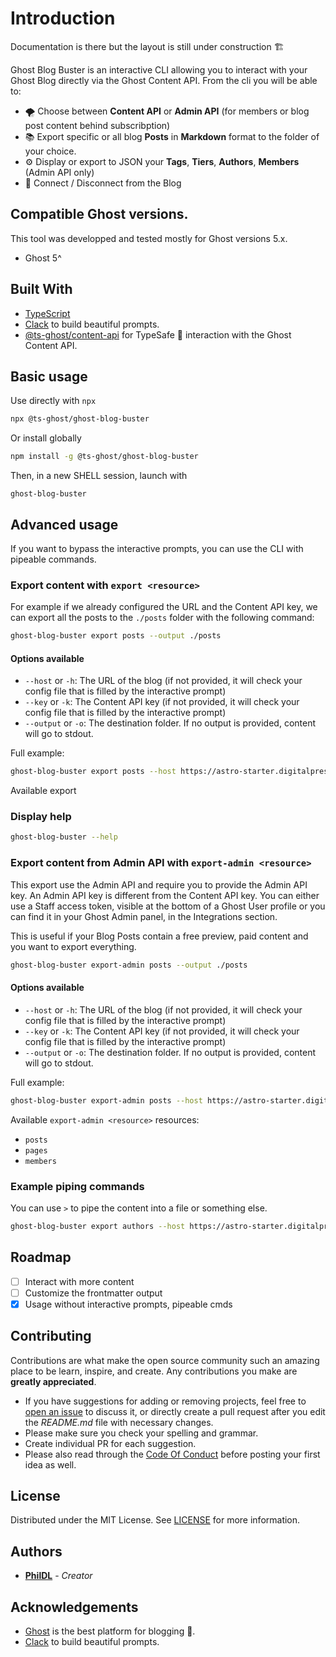 # Introduction

<Callout type="warning">Documentation is there but the layout is still under construction 🏗️</Callout>

Ghost Blog Buster is an interactive CLI allowing you to interact with your Ghost Blog directly via the Ghost Content API. From the cli you will be able to:

- 🌪️ Choose between **Content API** or **Admin API** (for members or blog post content behind subscribption)
- 📚 Export specific or all blog **Posts** in **Markdown** format to the folder of your choice.
- ⚙️ Display or export to JSON your **Tags**, **Tiers**, **Authors**, **Members** (Admin API only)
- 📶 Connect / Disconnect from the Blog

## Compatible Ghost versions.

This tool was developped and tested mostly for Ghost versions 5.x.

- Ghost 5^

## Built With

- [TypeScript](https://github.com/microsoft/TypeScript)
- [Clack](https://github.com/natemoo-re/clack) to build beautiful prompts.
- [@ts-ghost/content-api](https://www.npmjs.com/package/@ts-ghost/content-api) for TypeSafe 🦾 interaction with the Ghost Content API.

## Basic usage

Use directly with `npx`

```sh
npx @ts-ghost/ghost-blog-buster
```

Or install globally

```sh
npm install -g @ts-ghost/ghost-blog-buster
```

Then, in a new SHELL session, launch with

```
ghost-blog-buster
```

## Advanced usage

If you want to bypass the interactive prompts, you can use the CLI with pipeable commands.

### Export content with `export <resource>`

For example if we already configured the URL and the Content API key, we can export all the posts to the `./posts` folder with the following command:

```sh
ghost-blog-buster export posts --output ./posts
```

#### Options available

- `--host` or `-h`: The URL of the blog (if not provided, it will check your config file that is filled by the interactive prompt)
- `--key` or `-k`: The Content API key (if not provided, it will check your config file that is filled by the interactive prompt)
- `--output` or `-o`: The destination folder. If no output is provided, content will go to stdout.

Full example:

```sh
ghost-blog-buster export posts --host https://astro-starter.digitalpress.blog --key e9b414c5d95a5436a647ff04ab --output ./posts
```

Available export

### Display help

```sh
ghost-blog-buster --help
```

### Export content from Admin API with `export-admin <resource>`

This export use the Admin API and require you to provide the Admin API key. An Admin API key is different from the Content API key. You can either use a Staff access token, visible at the bottom of a Ghost User profile or you can find it in your Ghost Admin panel, in the Integrations section.

This is useful if your Blog Posts contain a free preview, paid content and you want to export everything.

```sh
ghost-blog-buster export-admin posts --output ./posts
```

#### Options available

- `--host` or `-h`: The URL of the blog (if not provided, it will check your config file that is filled by the interactive prompt)
- `--key` or `-k`: The Content API key (if not provided, it will check your config file that is filled by the interactive prompt)
- `--output` or `-o`: The destination folder. If no output is provided, content will go to stdout.

Full example:

```sh
ghost-blog-buster export-admin posts --host https://astro-starter.digitalpress.blog --key 1efedd9db174adee2d23d982:4b74dca0219bad629852191af326a45037346c2231240e0f7aec1f9371cc14e8 --output ./posts
```

Available `export-admin <resource>` resources:

- `posts`
- `pages`
- `members`

### Example piping commands

You can use `>` to pipe the content into a file or something else.

```sh
ghost-blog-buster export authors --host https://astro-starter.digitalpress.blog --key e9b414c5d95a5436a647ff04ab > authors.json
```

## Roadmap

- [ ] Interact with more content
- [ ] Customize the frontmatter output
- [x] Usage without interactive prompts, pipeable cmds

## Contributing

Contributions are what make the open source community such an amazing place to be learn, inspire, and create. Any contributions you make are **greatly appreciated**.

- If you have suggestions for adding or removing projects, feel free to [open an issue](https://github.com/PhilDL/ts-ghost/issues/new) to discuss it, or directly create a pull request after you edit the _README.md_ file with necessary changes.
- Please make sure you check your spelling and grammar.
- Create individual PR for each suggestion.
- Please also read through the [Code Of Conduct](https://github.com/PhilDL/ts-ghost/blob/main/CODE_OF_CONDUCT.md) before posting your first idea as well.

## License

Distributed under the MIT License. See [LICENSE](https://github.com/PhilDL/ts-ghost/blob/main/LICENSE.md) for more information.

## Authors

- **[PhilDL](https://github.com/PhilDL)** - _Creator_

## Acknowledgements

- [Ghost](https://ghost.org/) is the best platform for blogging 💖.
- [Clack](https://github.com/natemoo-re/clack) to build beautiful prompts.
